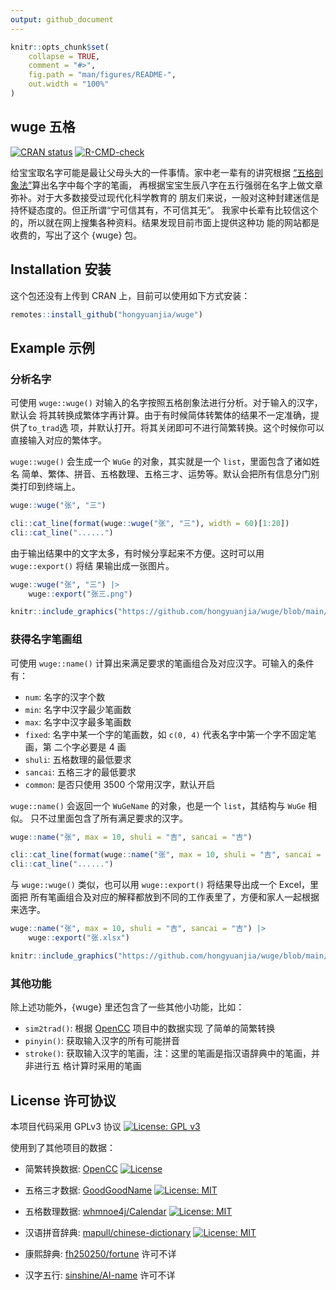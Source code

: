 ```yaml
---
output: github_document
---
```


<!-- README.md is generated from README.Rmd. Please edit that file -->

```r
knitr::opts_chunk$set(
    collapse = TRUE,
    comment = "#>",
    fig.path = "man/figures/README-",
    out.width = "100%"
)
```

## wuge 五格

<!-- badges: start -->
[![CRAN status](https://www.r-pkg.org/badges/version/wuge)](https://CRAN.R-project.org/package=wuge)
[![R-CMD-check](https://github.com/hongyuanjia/wuge/actions/workflows/R-CMD-check.yaml/badge.svg)](https://github.com/hongyuanjia/wuge/actions/workflows/R-CMD-check.yaml)
<!-- badges: end -->

给宝宝取名字可能是最让父母头大的一件事情。家中老一辈有的讲究根据
[“五格剖象法”](https://baike.baidu.com/item/五格剖象法)算出名字中每个字的笔画，
再根据宝宝生辰八字在五行强弱在名字上做文章弥补。对于大多数接受过现代化科学教育的
朋友们来说，一般对这种封建迷信是持怀疑态度的。但正所谓“宁可信其有，不可信其无”。
我家中长辈有比较信这个的，所以就在网上搜集各种资料。结果发现目前市面上提供这种功
能的网站都是收费的，写出了这个 {wuge} 包。

## Installation 安装

这个包还没有上传到 CRAN 上，目前可以使用如下方式安装：

```r
remotes::install_github("hongyuanjia/wuge")
```

## Example 示例

### 分析名字

可使用 `wuge::wuge()` 对输入的名字按照五格剖象法进行分析。对于输入的汉字，默认会
将其转换成繁体字再计算。由于有时候简体转繁体的结果不一定准确，提供了`to_trad`选
项，并默认打开。将其关闭即可不进行简繁转换。这个时候你可以直接输入对应的繁体字。

`wuge::wuge()` 会生成一个 `WuGe` 的对象，其实就是一个 `list`，里面包含了诸如姓名
简单、繁体、拼音、五格数理、五格三才、运势等。默认会把所有信息分门别类打印到终端上。

```r
wuge::wuge("张", "三")
```

```r
cli::cat_line(format(wuge::wuge("张", "三"), width = 60)[1:20])
cli::cat_line("......")
```

由于输出结果中的文字太多，有时候分享起来不方便。这时可以用 `wuge::export()` 将结
果输出成一张图片。

```r
wuge::wuge("张", "三") |>
    wuge::export("张三.png")
```

```r
knitr::include_graphics("https://github.com/hongyuanjia/wuge/blob/main/man/figures/wuge.png?raw=true")
```

### 获得名字笔画组

可使用 `wuge::name()` 计算出来满足要求的笔画组合及对应汉字。可输入的条件有：

- `num`: 名字的汉字个数
- `min`: 名字中汉字最少笔画数
- `max`: 名字中汉字最多笔画数
- `fixed`: 名字中某一个字的笔画数，如 `c(0, 4)` 代表名字中第一个字不固定笔画，第
  二个字必要是 4 画
- `shuli`: 五格数理的最低要求
- `sancai`: 五格三才的最低要求
- `common`: 是否只使用 3500 个常用汉字，默认开启

`wuge::name()` 会返回一个 `WuGeName` 的对象，也是一个 `list`，其结构与 `WuGe` 相似。
只不过里面包含了所有满足要求的汉字。

```r
wuge::name("张", max = 10, shuli = "吉", sancai = "吉")
```

```r
cli::cat_line(format(wuge::name("张", max = 10, shuli = "吉", sancai = "吉"), width = 60)[1:20])
cli::cat_line("......")
```

与 `wuge::wuge()` 类似，也可以用 `wuge::export()` 将结果导出成一个 Excel，里面把
所有笔画组合及对应的解释都放到不同的工作表里了，方便和家人一起根据来选字。

```r
wuge::name("张", max = 10, shuli = "吉", sancai = "吉") |>
    wuge::export("张.xlsx")
```

```r
knitr::include_graphics("https://github.com/hongyuanjia/wuge/blob/main/man/figures/name.png?raw=true")
```

### 其他功能

除上述功能外，{wuge} 里还包含了一些其他小功能，比如：

- `sim2trad()`: 根据 [OpenCC](https://github.com/BYVoid/OpenCC) 项目中的数据实现
  了简单的简繁转换
- `pinyin()`: 获取输入汉字的所有可能拼音
- `stroke()`: 获取输入汉字的笔画，注：这里的笔画是指汉语辞典中的笔画，并非进行五
  格计算时采用的笔画

## License 许可协议

本项目代码采用 GPLv3 协议 [![License: GPL v3](https://img.shields.io/badge/License-GPL%20v3-blue.svg)](https://www.gnu.org/licenses/gpl-3.0)

使用到了其他项目的数据：

- 简繁转换数据: [OpenCC](https://github.com/BYVoid/OpenCC) [![License](https://img.shields.io/badge/License-Apache_2.0-blue.svg)](https://opensource.org/licenses/Apache-2.0)

- 五格三才数据: [GoodGoodName](https://github.com/JakLiao/GoodGoodName) [![License: MIT](https://img.shields.io/badge/License-MIT-yellow.svg)](https://opensource.org/licenses/MIT)

- 五格数理数据: [whmnoe4j/Calendar](https://github.com/whmnoe4j/Calendar) [![License: MIT](https://img.shields.io/badge/License-MIT-yellow.svg)](https://opensource.org/licenses/MIT)

- 汉语拼音辞典: [mapull/chinese-dictionary](https://github.com/mapull/chinese-dictionary) [![License: MIT](https://img.shields.io/badge/License-MIT-yellow.svg)](https://opensource.org/licenses/MIT)

- 康熙辞典: [fh250250/fortune](https://github.com/fh250250/fortune) 许可不详

- 汉字五行: [sinshine/AI-name](https://github.com/sinshine/AI-name) 许可不详

